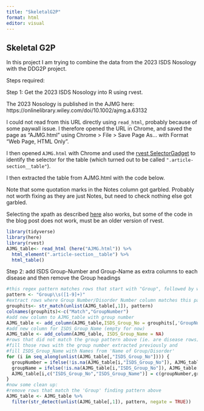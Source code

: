 ```yaml
---
title: "SkeletalG2P"
format: html
editor: visual
---
```


## Skeletal G2P

In this project I am trying to combine the data from the 2023 ISDS Nosology with the DDG2P project.

Steps required:

Step 1: Get the 2023 ISDS Nosology into R using rvest.

The 2023 Nosology is published in the AJMG here: https://onlinelibrary.wiley.com/doi/10.1002/ajmg.a.63132

I could not read from this URL directly using `read_html`, probably because of some paywall issue. I therefore opened the URL in Chrome, and saved the page as "AJMG.html" using Chrome \> File \> Save Page As... with Format "Web Page, HTML Only".

I then opened `AJMG.html` with Chrome and used the [rvest SelectorGadget](https://rvest.tidyverse.org/articles/selectorgadget.html) to identify the selector for the table (which turned out to be called `".article-section__table"`).

I then extracted the table from AJMG.html with the code below.

Note that some quotation marks in the Notes column got garbled. Probably not worth fixing as they are just Notes, but need to check nothing else got garbled.

::: callout-note
Selecting the xpath as described [here](https://www.r-bloggers.com/2015/01/using-rvest-to-scrape-an-html-table/) also works, but some of the code in the blog post does not work, must be an older version of rvest.
:::

```r
library(tidyverse)
library(here)
library(rvest)
AJMG_table<- read_html (here("AJMG.html")) %>%
  html_element(".article-section__table") %>%
  html_table()

```

Step 2: add ISDS Group-Number and Group-Name as extra columns to each disease and then remove the Group headings

```r
#this regex pattern matches rows that start with "Group", followed by whitespace and a number, and captures this number
pattern <- "Group\\s([1-9]+)"
#extract rows where Group Number/Disorder Number column matches this pattern
grouphits<- str_match(unlist(AJMG_table[,1]), pattern)
colnames(grouphits)<-c("Match","GroupNumber")
#add new column to AJMG_table with group number                      
AJMG_table <- add_column(AJMG_table,ISDS_Group_No = grouphits[,'GroupNumber'])
#add new column for ISDS_Group_Name (empty for now)
AJMG_table <- add_column(AJMG_table, ISDS_Group_Name = NA)
#rows that did not match the group pattern above (ie. are disease rows) will have NA in ISDS_Group_No
#fill those rows with the group number extracted previously and
#fill ISDS_Group_Name with Names from 'Name of Group/Disorder'
for (i in seq_along(unlist(AJMG_table[,"ISDS_Group_No"]))) {
  groupNumber = ifelse(!is.na(AJMG_table[i,"ISDS_Group_No"]), AJMG_table[i,"ISDS_Group_No"], groupNumber)
  groupName = ifelse(!is.na(AJMG_table[i,"ISDS_Group_No"]), AJMG_table[i,2], groupName)
  AJMG_table[i,c("ISDS_Group_No","ISDS_Group_Name")] = c(groupNumber,groupName)
}
#now some clean up:
#remove rows that match the 'Group' finding pattern above
AJMG_table <- AJMG_table %>%
  filter(str_detect(unlist(AJMG_table[,1]), pattern, negate = TRUE))
```

